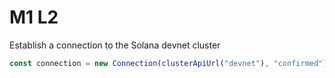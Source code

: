 # M1 L2

Establish a connection to the Solana devnet cluster

```js
const connection = new Connection(clusterApiUrl("devnet"), "confirmed");
```
